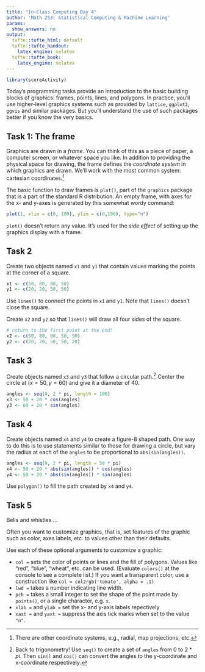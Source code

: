 ```yaml
---
title: "In-Class Computing Day 4"
author: 'Math 253: Statistical Computing & Machine Learning'
params:
  show_answers: no
output:
  tufte::tufte_html: default
  tufte::tufte_handout:
    latex_engine: xelatex
  tufte::tufte_book:
    latex_engine: xelatex
---
```


```r
library(scoreActivity)
```

Today's programming tasks provide an introduction to the basic building blocks of graphics: frames, points, lines, and polygons.  In practice, you'll use higher-level graphics systems such as provided by `lattice`, `ggplot2`, `ggvis` and similar packages.  But you'll understand the use of such packages better if you know the very basics.

## Task 1: The frame

Graphics are drawn in a *frame*.  You can think of this as a piece of paper, a computer screen, or whatever space you like.  In addition to providing the physical space for drawing, the frame defines the *coordinate system* in which graphics are drawn.  We'll work with the most common system: cartesian coordinates.^[There are other coordinate systems, e.g., radial, map projections, etc.]

The basic function to draw frames is `plot()`, part of the `graphics` package that is a part of the standard R distribution.  An empty frame, with axes for the x- and y-axes is generated by this somewhat wordy command:

```r
plot(1, xlim = c(0, 100), ylim = c(0,100), type="n")
```
`plot()` doesn't return any value.  It's used for the *side effect* of setting up the graphics display with a frame.

## Task 2

Create two objects named `x1` and `y1` that contain values marking the points at the corner of a square.

```r
x1 <- c(50, 80, 80, 50)
y1 <- c(20, 20, 50, 50)
```
Use `lines()` to connect the points in `x1` and `y1`.  Note that `lines()` doesn't close the square.

Create `x2` and `y2` so that `lines()` will draw all four sides of the square.

```r
# return to the first point at the end!
x2 <- c(50, 80, 80, 50, 50)
y2 <- c(20, 20, 50, 50, 20)
```

## Task 3


Create objects named `x3` and `y3` that follow a circular path.^[Back to trigonometry!  Use `seq()` to create a set of `angles` from 0 to $2*pi$.  Then `sin()` and `cos()` can convert the angles to the y-coordinate and x-coordinate respectively.]  Center the circle at $(x=50, y=60)$ and give it a diameter of 40.

```r
angles <- seq(0, 2 * pi, length = 100)
x3 <- 50 + 20 * cos(angles)
y3 <- 60 + 20 * sin(angles)
```

## Task 4

Create objects named `x4` and `y4` to create a figure-8 shaped path. One way to do this is to use statements similar to those for drawing a circle, but vary the radius at each of the `angles` to be proportional to `abs(sin(angles))`.
```r
angles <- seq(0, 2 * pi, length = 50 * pi)
x4 <- 50 + 20 * abs(sin(angles)) * cos(angles)
y4 <- 50 + 20 * abs(sin(angles)) * sin(angles)
```

Use `polygon()` to fill the path created by `x4` and `y4`.




## Task 5

Bells and whistles ...

Often you want to customize graphics, that is, set features of the graphic such as color, axes labels, etc. to values other than their defaults.  

Use each of these optional arguments to customize a graphic:

* `col = ` sets the color of points or lines and the fill of polygons.  Values like "red", "blue", "wheat", etc. can be used.  (Evaluate `colors()` at the console to see a complete list.) If you want a transparent color, use a construction like `col = col2rgb('tomato', alpha = .1)`
* `lwd = ` takes a number indicating line width.
* `pch = ` takes a small integer to set the shape of the point made by `points()`, or a single character, e.g. `x`.
* `xlab = ` and `ylab =` set the x- and y-axis labels repectively
* `xaxt = ` and `yaxt = ` suppress the axis tick marks when set to the value `"n"`.


